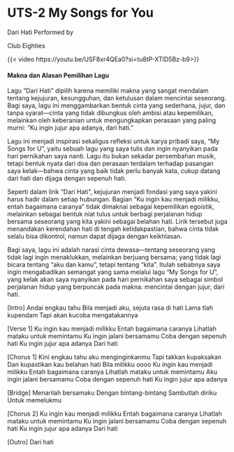 # UTS-2 My Songs for You

Dari Hati 
Performed by

Club Eighties

{{< video https://youtu.be/USF8xr4QEa0?si=tu8tP-XTlD5Bz-b9>}}


#### Makna dan Alasan Pemilihan Lagu

Lagu “Dari Hati” dipilih karena memiliki makna yang sangat mendalam tentang kejujuran, kesungguhan, dan ketulusan dalam mencintai seseorang. Bagi saya, lagu ini menggambarkan bentuk cinta yang sederhana, jujur, dan tanpa syarat—cinta yang tidak dibungkus oleh ambisi atau kepemilikan, melainkan oleh keberanian untuk mengungkapkan perasaan yang paling murni: “Ku ingin jujur apa adanya, dari hati.”

Lagu ini menjadi inspirasi sekaligus refleksi untuk karya pribadi saya, “My Songs for U”, yaitu sebuah lagu yang saya tulis dan ingin nyanyikan pada hari pernikahan saya nanti. Lagu itu bukan sekadar persembahan musik, tetapi bentuk nyata dari doa dan perasaan terdalam terhadap pasangan saya kelak—bahwa cinta yang baik tidak perlu banyak kata, cukup datang dari hati dan dijaga dengan sepenuh hati.

Seperti dalam lirik “Dari Hati”, kejujuran menjadi fondasi yang saya yakini harus hadir dalam setiap hubungan. Bagian “Ku ingin kau menjadi milikku, entah bagaimana caranya” tidak dimaknai sebagai kepemilikan egoistik, melainkan sebagai bentuk niat tulus untuk berbagi perjalanan hidup bersama seseorang yang kita yakini sebagai belahan hati.
Lirik tersebut juga menandakan kerendahan hati di tengah ketidakpastian, bahwa cinta tidak selalu bisa dikontrol, namun dapat dijaga dengan keikhlasan.

Bagi saya, lagu ini adalah narasi cinta dewasa—tentang seseorang yang tidak lagi ingin menaklukkan, melainkan berjuang bersama; yang tidak lagi bicara tentang “aku dan kamu”, tetapi tentang “kita”. Itulah sebabnya saya ingin mengabadikan semangat yang sama melalui lagu “My Songs for U”, yang kelak akan saya nyanyikan pada hari pernikahan saya sebagai simbol perjalanan hidup yang berpuncak pada makna: mencintai dengan jujur, dari hati.

[Intro]
Andai engkau tahu
Bila menjadi aku, sejuta rasa di hati
Lama tlah kupendam
Tapi akan kucoba mengatakannya

[Verse 1]
Ku ingin kau menjadi milikku
Entah bagaimana caranya
Lihatlah mataku untuk memintamu
Ku ingin jalani bersamamu
Coba dengan sepenuh hati
Ku ingin jujur apa adanya
Dari hati

[Chorus 1]
Kini engkau tahu aku menginginkanmu
Tapi takkan kupaksakan
Dan kupastikan kau belahan hati
Bila milikku oooo
Ku ingin kau menjadi milikku
Entah bagaimana caranya
Lihatlah mataku untuk memintamu
Aku ingin jalani bersamamu
Coba dengan sepenuh hati
Ku ingin jujur apa adanya

[Bridge]
Menarilah bersamaku
Dengan bintang-bintang
Sambutlah diriku
Untuk memelukmu

[Chorus 2]
Ku ingin kau menjadi milikku
Entah bagaimana caranya
Lihatlah mataku untuk memintamu
Ku ingin jalani bersamamu
Coba dengan sepenuh hati
Ku ingin jujur apa adanya
Dari hati

[Outro]
Dari hati